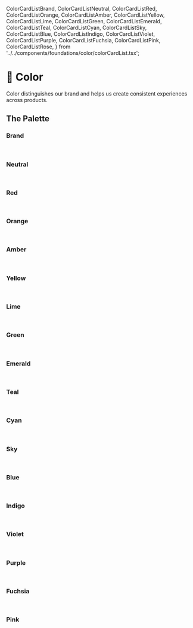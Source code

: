   ColorCardListBrand,
  ColorCardListNeutral,
  ColorCardListRed,
  ColorCardListOrange,
  ColorCardListAmber,
  ColorCardListYellow,
  ColorCardListLime,
  ColorCardListGreen,
  ColorCardListEmerald,
  ColorCardListTeal,
  ColorCardListCyan,
  ColorCardListSky,
  ColorCardListBlue,
  ColorCardListIndigo,
  ColorCardListViolet,
  ColorCardListPurple,
  ColorCardListFuchsia,
  ColorCardListPink,
  ColorCardListRose,
} from '../../components/foundations/color/colorCardList.tsx';

# 🎨 Color

Color distinguishes our brand and helps us create consistent experiences across products.

## The Palette

### Brand

<br />
<ColorCardListBrand />

### Neutral

<br />
<ColorCardListNeutral />

### Red

<br />
<ColorCardListRed />

### Orange

<br />
<ColorCardListOrange />

### Amber

<br />
<ColorCardListAmber />

### Yellow

<br />
<ColorCardListYellow />

### Lime

<br />
<ColorCardListLime />

### Green

<br />
<ColorCardListGreen />

### Emerald

<br />
<ColorCardListEmerald />

### Teal

<br />
<ColorCardListTeal />

### Cyan

<br />
<ColorCardListCyan />

### Sky

<br />
<ColorCardListSky />

### Blue

<br />
<ColorCardListBlue />

### Indigo

<br />
<ColorCardListIndigo />

### Violet

<br />
<ColorCardListViolet />

### Purple

<br />
<ColorCardListPurple />

### Fuchsia

<br />
<ColorCardListFuchsia />

### Pink

<br />
<ColorCardListPink />
